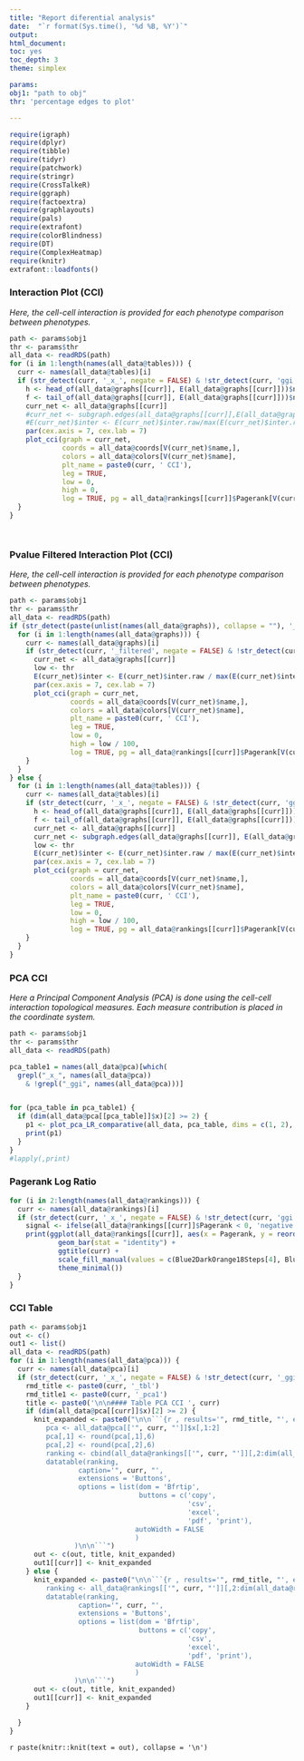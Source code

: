 ```yaml
---
title: "Report diferential analysis"
date:  "`r format(Sys.time(), '%d %B, %Y')`"
output:
html_document:
toc: yes
toc_depth: 3
theme: simplex

params:
obj1: "path to obj"
thr: 'percentage edges to plot'

---
```


```r
require(igraph)
require(dplyr)
require(tibble)
require(tidyr)
require(patchwork)
require(stringr)
require(CrossTalkeR)
require(ggraph)
require(factoextra)
require(graphlayouts)
require(pals)
require(extrafont)
require(colorBlindness)
require(DT)
require(ComplexHeatmap)
require(knitr)
extrafont::loadfonts()
```


### Interaction Plot (CCI)




*Here, the cell-cell interaction is provided for each phenotype comparison between phenotypes.*

```r
path <- params$obj1
thr <- params$thr
all_data <- readRDS(path)
for (i in 1:length(names(all_data@tables))) {
  curr <- names(all_data@tables)[i]
  if (str_detect(curr, '_x_', negate = FALSE) & !str_detect(curr, 'ggi', negate = FALSE)) {
    h <- head_of(all_data@graphs[[curr]], E(all_data@graphs[[curr]]))$name
    f <- tail_of(all_data@graphs[[curr]], E(all_data@graphs[[curr]]))$name
    curr_net <- all_data@graphs[[curr]]
    #curr_net <- subgraph.edges(all_data@graphs[[curr]],E(all_data@graphs[[curr]])[match(all_data@stats[[curr]]$columns_name[all_data@stats[[curr]]$p<=0.05],paste(h,f,sep = '@'),nomatch = F)])
    #E(curr_net)$inter <- E(curr_net)$inter.raw/max(E(curr_net)$inter.raw)
    par(cex.axis = 7, cex.lab = 7)
    plot_cci(graph = curr_net,
             coords = all_data@coords[V(curr_net)$name,],
             colors = all_data@colors[V(curr_net)$name],
             plt_name = paste0(curr, ' CCI'),
             leg = TRUE,
             low = 0,
             high = 0,
             log = TRUE, pg = all_data@rankings[[curr]]$Pagerank[V(curr_net)$name])
  }
}




```

### Pvalue Filtered Interaction Plot (CCI)

*Here, the cell-cell interaction is provided for each phenotype comparison between phenotypes.*

```r
path <- params$obj1
thr <- params$thr
all_data <- readRDS(path)
if (str_detect(paste(unlist(names(all_data@graphs)), collapse = ""), '_filtered', negate = FALSE)) {
  for (i in 1:length(names(all_data@graphs))) {
    curr <- names(all_data@graphs)[i]
    if (str_detect(curr, '_filtered', negate = FALSE) & !str_detect(curr, 'ggi', negate = FALSE)) {
      curr_net <- all_data@graphs[[curr]]
      low <- thr
      E(curr_net)$inter <- E(curr_net)$inter.raw / max(E(curr_net)$inter.raw)
      par(cex.axis = 7, cex.lab = 7)
      plot_cci(graph = curr_net,
               coords = all_data@coords[V(curr_net)$name,],
               colors = all_data@colors[V(curr_net)$name],
               plt_name = paste0(curr, ' CCI'),
               leg = TRUE,
               low = 0,
               high = low / 100,
               log = TRUE, pg = all_data@rankings[[curr]]$Pagerank[V(curr_net)$name])
    }
  }
} else {
  for (i in 1:length(names(all_data@tables))) {
    curr <- names(all_data@tables)[i]
    if (str_detect(curr, '_x_', negate = FALSE) & !str_detect(curr, 'ggi', negate = FALSE)) {
      h <- head_of(all_data@graphs[[curr]], E(all_data@graphs[[curr]]))$name
      f <- tail_of(all_data@graphs[[curr]], E(all_data@graphs[[curr]]))$name
      curr_net <- all_data@graphs[[curr]]
      curr_net <- subgraph.edges(all_data@graphs[[curr]], E(all_data@graphs[[curr]])[match(all_data@stats[[curr]]$columns_name[all_data@stats[[curr]]$p <= 0.05], paste(h, f, sep = '@'), nomatch = F)])
      low <- thr
      E(curr_net)$inter <- E(curr_net)$inter.raw / max(E(curr_net)$inter.raw)
      par(cex.axis = 7, cex.lab = 7)
      plot_cci(graph = curr_net,
               coords = all_data@coords[V(curr_net)$name,],
               colors = all_data@colors[V(curr_net)$name],
               plt_name = paste0(curr, ' CCI'),
               leg = TRUE,
               low = 0,
               high = low / 100,
               log = TRUE, pg = all_data@rankings[[curr]]$Pagerank[V(curr_net)$name])
    }
  }
}

```





### PCA CCI

*Here a Principal Component Analysis (PCA) is done using the cell-cell interaction topological measures. Each measure contribution is placed in the coordinate system.*


```r
path <- params$obj1
thr <- params$thr
all_data <- readRDS(path)

pca_table1 = names(all_data@pca)[which(
  grepl("_x_", names(all_data@pca))
    & !grepl("_ggi", names(all_data@pca)))]


for (pca_table in pca_table1) {
  if (dim(all_data@pca[[pca_table]]$x)[2] >= 2) {
    p1 <- plot_pca_LR_comparative(all_data, pca_table, dims = c(1, 2), ret = T, ggi = FALSE)
    print(p1)
  }
}
#lapply(,print)
```


### Pagerank Log Ratio


```r
for (i in 2:length(names(all_data@rankings))) {
  curr <- names(all_data@rankings)[i]
  if (str_detect(curr, '_x_', negate = FALSE) & !str_detect(curr, 'ggi', negate = FALSE)) {
    signal <- ifelse(all_data@rankings[[curr]]$Pagerank < 0, 'negative', 'positive')
    print(ggplot(all_data@rankings[[curr]], aes(x = Pagerank, y = reorder(nodes, Pagerank), fill = signal)) +
            geom_bar(stat = "identity") +
            ggtitle(curr) +
            scale_fill_manual(values = c(Blue2DarkOrange18Steps[4], Blue2DarkOrange18Steps[14])) +
            theme_minimal())
  }
}
```


### CCI Table

```r
path <- params$obj1
out <- c()
out1 <- list()
all_data <- readRDS(path)
for (i in 1:length(names(all_data@pca))) {
  curr <- names(all_data@pca)[i]
  if (str_detect(curr, '_x_', negate = FALSE) & !str_detect(curr, '_ggi', negate = FALSE)) {
    rmd_title <- paste0(curr, '_tbl')
    rmd_title1 <- paste0(curr, '_pca1')
    title <- paste0('\n\n#### Table PCA CCI ', curr)
    if (dim(all_data@pca[[curr]]$x)[2] >= 2) {
      knit_expanded <- paste0("\n\n```{r , results='", rmd_title, "', echo=FALSE, warning=FALSE}\n\n
         pca <- all_data@pca[['", curr, "']]$x[,1:2]
         pca[,1] <- round(pca[,1],6)
         pca[,2] <- round(pca[,2],6)
         ranking <- cbind(all_data@rankings[['", curr, "']][,2:dim(all_data@rankings[['", curr, "']])[2]],pca[all_data@rankings[['", curr, "']]$nodes,])
         datatable(ranking,
                 caption='", curr, "',
                 extensions = 'Buttons',
                 options = list(dom = 'Bfrtip',
                                buttons = c('copy',
                                            'csv',
                                            'excel',
                                            'pdf', 'print'),
                               autoWidth = FALSE
                               )
                )\n\n```")
      out <- c(out, title, knit_expanded)
      out1[[curr]] <- knit_expanded
    } else {
      knit_expanded <- paste0("\n\n```{r , results='", rmd_title, "', echo=FALSE, warning=FALSE}\n\n
         ranking <- all_data@rankings[['", curr, "']][,2:dim(all_data@rankings[['", curr, "']])[2]]
         datatable(ranking,
                 caption='", curr, "',
                 extensions = 'Buttons',
                 options = list(dom = 'Bfrtip',
                                buttons = c('copy',
                                            'csv',
                                            'excel',
                                            'pdf', 'print'),
                               autoWidth = FALSE
                               )
                )\n\n```")
      out <- c(out, title, knit_expanded)
      out1[[curr]] <- knit_expanded
    }

  }
}

```

`r paste(knitr::knit(text = out), collapse = '\n')`